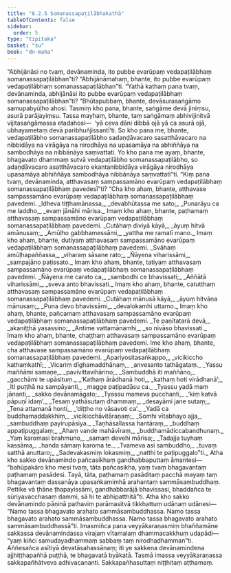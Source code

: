 ```yaml
---
title: "8.2.5 Somanassapaṭilābhakathā"
tableOfContents: false
sidebar:
  order: 5
type: "tipitaka"
basket: "su"
book: "dn-maha"
---
```



<DynamicBreadcrumb />

<Division number="368" book="dn-maha">

<Paragraph number="909" book="dn-maha">
“Abhijānāsi no tvaṃ, devānaminda, ito pubbe evarūpaṃ vedapaṭilābhaṃ somanassapaṭilābhan”ti? “Abhijānāmahaṃ, bhante, ito pubbe evarūpaṃ vedapaṭilābhaṃ somanassapaṭilābhan”ti. “Yathā kathaṃ pana tvaṃ, devānaminda, abhijānāsi ito pubbe evarūpaṃ vedapaṭilābhaṃ somanassapaṭilābhan”ti?
</Paragraph>

<Paragraph number="910" book="dn-maha">
“Bhūtapubbaṃ, bhante, devāsurasaṅgāmo samupabyūḷho ahosi. Tasmiṃ kho pana, bhante, saṅgāme devā jiniṃsu, asurā parājayiṃsu. Tassa mayhaṃ, bhante, taṃ saṅgāmaṃ abhivijinitvā vijitasaṅgāmassa etadahosi—  ‘yā ceva dāni dibbā ojā yā ca asurā ojā, ubhayametaṃ devā paribhuñjissantī’ti. So kho pana me, bhante, vedapaṭilābho somanassapaṭilābho sadaṇḍāvacaro sasatthāvacaro na nibbidāya na virāgāya na nirodhāya na upasamāya na abhiññāya na sambodhāya na nibbānāya saṃvattati. Yo kho pana me ayaṃ, bhante, bhagavato dhammaṃ sutvā vedapaṭilābho somanassapaṭilābho, so adaṇḍāvacaro asatthāvacaro ekantanibbidāya virāgāya nirodhāya upasamāya abhiññāya sambodhāya nibbānāya saṃvattatī”ti.
</Paragraph>

</Division>
<Division number="369" book="dn-maha">

<Paragraph number="911" book="dn-maha">
“Kiṃ pana tvaṃ, devānaminda, atthavasaṃ sampassamāno evarūpaṃ vedapaṭilābhaṃ somanassapaṭilābhaṃ pavedesī”ti? “Cha kho ahaṃ, bhante, atthavase sampassamāno evarūpaṃ vedapaṭilābhaṃ somanassapaṭilābhaṃ pavedemi.
</Paragraph>

<Paragraph number="912" type="verses" book="dn-maha">
_Idheva tiṭṭhamānassa,_  
_devabhūtassa me sato;_  
_Punarāyu ca me laddho,_  
_evaṃ jānāhi mārisa._  

</Paragraph>

<Paragraph number="913" book="dn-maha">
Imaṃ kho ahaṃ, bhante, paṭhamaṃ atthavasaṃ sampassamāno evarūpaṃ vedapaṭilābhaṃ somanassapaṭilābhaṃ pavedemi.
</Paragraph>

<Paragraph number="914" type="verses" book="dn-maha">
_Cutāhaṃ diviyā kāyā,_  
_āyuṃ hitvā amānusaṃ;_  
_Amūḷho gabbhamessāmi,_  
_yattha me ramatī mano._  

</Paragraph>

<Paragraph number="915" book="dn-maha">
Imaṃ kho ahaṃ, bhante, dutiyaṃ atthavasaṃ sampassamāno evarūpaṃ vedapaṭilābhaṃ somanassapaṭilābhaṃ pavedemi.
</Paragraph>

<Paragraph number="916" type="verses" book="dn-maha">
_Svāhaṃ amūḷhapaññassa,_  
_viharaṃ sāsane rato;_  
_Ñāyena viharissāmi,_  
_sampajāno paṭissato._  

</Paragraph>

<Paragraph number="917" book="dn-maha">
Imaṃ kho ahaṃ, bhante, tatiyaṃ atthavasaṃ sampassamāno evarūpaṃ vedapaṭilābhaṃ somanassapaṭilābhaṃ pavedemi.
</Paragraph>

<Paragraph number="918" type="verses" book="dn-maha">
_Ñāyena me carato ca,_  
_sambodhi ce bhavissati;_  
_Aññātā viharissāmi,_  
_sveva anto bhavissati._  

</Paragraph>

<Paragraph number="919" book="dn-maha">
Imaṃ kho ahaṃ, bhante, catutthaṃ atthavasaṃ sampassamāno evarūpaṃ vedapaṭilābhaṃ somanassapaṭilābhaṃ pavedemi.
</Paragraph>

<Paragraph number="920" type="verses" book="dn-maha">
_Cutāhaṃ mānusā kāyā,_  
_āyuṃ hitvāna mānusaṃ;_  
_Puna devo bhavissāmi,_  
_devalokamhi uttamo._  

</Paragraph>

<Paragraph number="921" book="dn-maha">
Imaṃ kho ahaṃ, bhante, pañcamaṃ atthavasaṃ sampassamāno evarūpaṃ vedapaṭilābhaṃ somanassapaṭilābhaṃ pavedemi.
</Paragraph>

<Paragraph number="922" type="verses" book="dn-maha">
_Te paṇītatarā devā,_  
_akaniṭṭhā yasassino;_  
_Antime vattamānamhi,_  
_so nivāso bhavissati._  

</Paragraph>

<Paragraph number="923" book="dn-maha">
Imaṃ kho ahaṃ, bhante, chaṭṭhaṃ atthavasaṃ sampassamāno evarūpaṃ vedapaṭilābhaṃ somanassapaṭilābhaṃ pavedemi.
</Paragraph>

<Paragraph number="924" book="dn-maha">
Ime kho ahaṃ, bhante, cha atthavase sampassamāno evarūpaṃ vedapaṭilābhaṃ somanassapaṭilābhaṃ pavedemi.
</Paragraph>

</Division>
<Division number="370" book="dn-maha">

<Paragraph number="925" type="verses" book="dn-maha">
_Apariyositasaṅkappo,_  
_vicikiccho kathaṃkathī;_  
_Vicariṃ dīghamaddhānaṃ,_  
_anvesanto tathāgataṃ._  

</Paragraph>

<Paragraph number="926" type="verses" book="dn-maha">
_Yassu maññāmi samaṇe,_  
_pavivittavihārino;_  
_Sambuddhā iti maññāno,_  
_gacchāmi te upāsituṃ._  

</Paragraph>

<Paragraph number="927" type="verses" book="dn-maha">
_‘Kathaṃ ārādhanā hoti,_  
_kathaṃ hoti virādhanā’;_  
_Iti puṭṭhā na sampāyanti,_  
_magge paṭipadāsu ca._  

</Paragraph>

<Paragraph number="928" type="verses" book="dn-maha">
_Tyassu yadā maṃ jānanti,_  
_sakko devānamāgato;_  
_Tyassu mameva pucchanti,_  
_‘kiṃ katvā pāpuṇī idaṃ’._  

</Paragraph>

<Paragraph number="929" type="verses" book="dn-maha">
_Tesaṃ yathāsutaṃ dhammaṃ,_  
_desayāmi jane sutaṃ;_  
_Tena attamanā honti,_  
_‘diṭṭho no vāsavoti ca’._  

</Paragraph>

<Paragraph number="930" type="verses" book="dn-maha">
_Yadā ca buddhamaddakkhiṃ,_  
_vicikicchāvitāraṇaṃ;_  
_Somhi vītabhayo ajja,_  
_sambuddhaṃ payirupāsiya._  

</Paragraph>

<Paragraph number="931" type="verses" book="dn-maha">
_Taṇhāsallassa hantāraṃ,_  
_buddhaṃ appaṭipuggalaṃ;_  
_Ahaṃ vande mahāvīraṃ,_  
_buddhamādiccabandhunaṃ._  

</Paragraph>

<Paragraph number="932" type="verses" book="dn-maha">
_Yaṃ karomasi brahmuno,_  
_samaṃ devehi mārisa;_  
_Tadajja tuyhaṃ kassāma,_  
_handa sāmaṃ karoma te._  

</Paragraph>

<Paragraph number="933" type="verses" book="dn-maha">
_Tvameva asi sambuddho,_  
_tuvaṃ satthā anuttaro;_  
_Sadevakasmiṃ lokasmiṃ,_  
_natthi te paṭipuggalo”ti._  

</Paragraph>

</Division>
<Division number="371" book="dn-maha">

<Paragraph number="934" book="dn-maha">
Atha kho sakko devānamindo pañcasikhaṃ gandhabbaputtaṃ āmantesi—  “bahūpakāro kho mesi tvaṃ, tāta pañcasikha, yaṃ tvaṃ bhagavantaṃ paṭhamaṃ pasādesi. Tayā, tāta, paṭhamaṃ pasāditaṃ pacchā mayaṃ taṃ bhagavantaṃ dassanāya upasaṅkamimhā arahantaṃ sammāsambuddhaṃ. Pettike vā ṭhāne ṭhapayissāmi, gandhabbarājā bhavissasi, bhaddañca te sūriyavacchasaṃ dammi, sā hi te abhipatthitā”ti.
</Paragraph>

<Paragraph number="935" book="dn-maha">
Atha kho sakko devānamindo pāṇinā pathaviṃ parāmasitvā tikkhattuṃ udānaṃ udānesi—
</Paragraph>

<Paragraph number="936" book="dn-maha">
“Namo tassa bhagavato arahato sammāsambuddhassa.
</Paragraph>

<Paragraph number="937" book="dn-maha">
Namo tassa bhagavato arahato sammāsambuddhassa.
</Paragraph>

<Paragraph number="938" book="dn-maha">
Namo tassa bhagavato arahato sammāsambuddhassā”ti.
</Paragraph>

<Paragraph number="939" book="dn-maha">
Imasmiñca pana veyyākaraṇasmiṃ bhaññamāne sakkassa devānamindassa virajaṃ vītamalaṃ dhammacakkhuṃ udapādi—  “yaṃ kiñci samudayadhammaṃ sabbaṃ taṃ nirodhadhamman”ti. Aññesañca asītiyā devatāsahassānaṃ; iti ye sakkena devānamindena ajjhiṭṭhapañhā puṭṭhā, te bhagavatā byākatā. Tasmā imassa veyyākaraṇassa sakkapañhātveva adhivacananti.

</Paragraph>
</Division>

<Paragraph number="940" type="center" book="dn-maha">
Sakkapañhasuttaṃ niṭṭhitaṃ aṭṭhamaṃ.
</Paragraph>